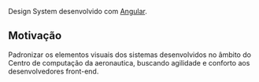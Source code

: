 
<Meta title="Getting Started | Introdução" />

Design System desenvolvido com [Angular](https://angular.io/).

## Motivação

Padronizar os elementos visuais dos sistemas desenvolvidos no âmbito do Centro de computação da aeronautica, buscando agilidade e conforto aos desenvolvedores front-end.

